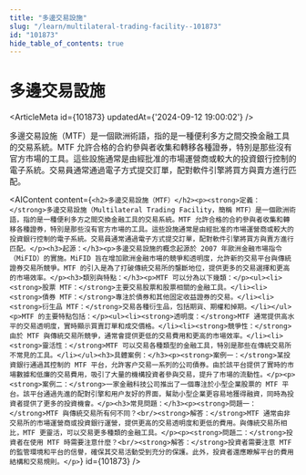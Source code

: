 ```yaml
---
title: "多邊交易設施"
slug: "/learn/multilateral-trading-facility--101873"
id: "101873"
hide_table_of_contents: true
---
```



# 多邊交易設施

<ArticleMeta id={101873} updatedAt={'2024-09-12 19:00:02'} />
<div className='border-solid border-b border-t-0 my-4 border-[var(--ifm-color-gray-300)]' />

多邊交易設施（MTF）是一個歐洲術語，指的是一種便利多方之間交換金融工具的交易系統。MTF 允許合格的合約參與者收集和轉移各種證券，特別是那些沒有官方市場的工具。這些設施通常是由經批准的市場運營商或較大的投資銀行控制的電子系統。交易員通常通過電子方式提交訂單，配對軟件引擎將買方與賣方進行匹配。

<AIContent content={`<h2>多邊交易設施（MTF）</h2><p><strong>定義：</strong>多邊交易設施（Multilateral Trading Facility，簡稱 MTF）是一個歐洲術語，指的是一種便利多方之間交換金融工具的交易系統。MTF 允許合格的合約參與者收集和轉移各種證券，特別是那些沒有官方市場的工具。這些設施通常是由經批准的市場運營商或較大的投資銀行控制的電子系統。交易員通常通過電子方式提交訂單，配對軟件引擎將買方與賣方進行匹配。</p><h3>起源：</h3><p>多邊交易設施的概念起源於 2007 年歐洲金融市場指令（MiFID）的實施。MiFID 旨在增加歐洲金融市場的競爭和透明度，允許新的交易平台與傳統證券交易所競爭。MTF 的引入是為了打破傳統交易所的壟斷地位，提供更多的交易選擇和更高的市場效率。</p><h3>類別與特點：</h3><p>MTF 可以分為以下幾類：</p><ul><li><strong>股票 MTF：</strong>主要交易股票和股票相關的金融工具。</li><li><strong>債券 MTF：</strong>專注於債券和其他固定收益證券的交易。</li><li><strong>衍生品 MTF：</strong>交易各種衍生品，包括期貨、期權和掉期。</li></ul><p>MTF 的主要特點包括：</p><ul><li><strong>透明度：</strong>MTF 通常提供高水平的交易透明度，實時顯示買賣訂單和成交價格。</li><li><strong>競爭性：</strong>由於 MTF 與傳統交易所競爭，通常會提供更低的交易費用和更高的市場效率。</li><li><strong>靈活性：</strong>MTF 可以交易各種類型的金融工具，特別是那些在傳統交易所不常見的工具。</li></ul><h3>具體案例：</h3><p><strong>案例一：</strong>某投資銀行通過其控制的 MTF 平台，允許客户交易一系列的公司債券。由於該平台提供了實時的市場數據和低廉的交易費用，吸引了大量的機構投資者參與交易，提升了市場的流動性。</p><p><strong>案例二：</strong>一家金融科技公司推出了一個專注於小型企業股票的 MTF 平台。該平台通過先進的配對引擎和用户友好的界面，幫助小型企業更容易地獲得融資，同時為投資者提供了更多的投資機會。</p><h3>常見問題：</h3><p><strong>問題一：</strong>MTF 與傳統交易所有何不同？<br/><strong>解答：</strong>MTF 通常由非交易所的市場運營商或投資銀行運營，提供更高的交易透明度和更低的費用。與傳統交易所相比，MTF 更靈活，可以交易更多種類的金融工具。</p><p><strong>問題二：</strong>投資者在使用 MTF 時需要注意什麼？<br/><strong>解答：</strong>投資者需要注意 MTF 的監管環境和平台的信譽，確保其交易活動受到充分的保護。此外，投資者還應瞭解平台的費用結構和交易規則。</p>`} id={101873} />
